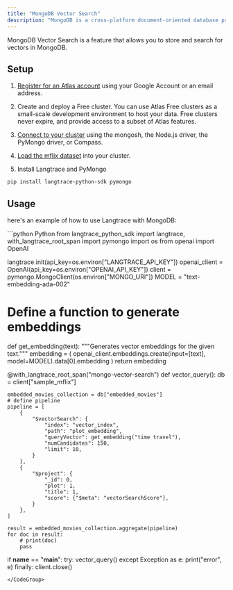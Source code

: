 ```yaml
---
title: "MongoDB Vector Search"
description: "MongoDB is a cross-platform document-oriented database program."
---
```


MongoDB Vector Search is a feature that allows you to store and search for vectors in MongoDB.

## Setup

1. [Register for an Atlas account](https://www.mongodb.com/docs/atlas/tutorial/create-atlas-account/) using your Google Account or an email address.

2. Create and deploy a Free cluster. You can use Atlas Free clusters as a small-scale development environment to host your data. Free clusters never expire, and provide access to a subset of Atlas features.

3. [Connect to your cluster](https://www.mongodb.com/docs/atlas/tutorial/connect-to-your-cluster/) using the mongosh, the Node.js driver, the PyMongo driver, or Compass.

4. [Load the mflix dataset](https://www.mongodb.com/docs/atlas/sample-data/#load-data-into-atlas) into your cluster.

5. Install Langtrace and PyMongo

```bash
pip install langtrace-python-sdk pymongo
```

## Usage
here's an example of how to use Langtrace with MongoDB:

<CodeGroup>
```python Python
from langtrace_python_sdk import langtrace, with_langtrace_root_span
import pymongo
import os
from openai import OpenAI

langtrace.init(api_key=os.environ["LANGTRACE_API_KEY"])
openai_client = OpenAI(api_key=os.environ["OPENAI_API_KEY"])
client = pymongo.MongoClient(os.environ["MONGO_URI"])
MODEL = "text-embedding-ada-002"


# Define a function to generate embeddings
def get_embedding(text):
    """Generates vector embeddings for the given text."""
    embedding = (
        openai_client.embeddings.create(input=[text], model=MODEL).data[0].embedding
    )
    return embedding


@with_langtrace_root_span("mongo-vector-search")
def vector_query():
    db = client["sample_mflix"]

    embedded_movies_collection = db["embedded_movies"]
    # define pipeline
    pipeline = [
        {
            "$vectorSearch": {
                "index": "vector_index",
                "path": "plot_embedding",
                "queryVector": get_embedding("time travel"),
                "numCandidates": 150,
                "limit": 10,
            }
        },
        {
            "$project": {
                "_id": 0,
                "plot": 1,
                "title": 1,
                "score": {"$meta": "vectorSearchScore"},
            }
        },
    ]

    result = embedded_movies_collection.aggregate(pipeline)
    for doc in result:
        # print(doc)
        pass


if __name__ == "__main__":
    try:
        vector_query()
    except Exception as e:
        print("error", e)
    finally:
        client.close()

```
</CodeGroup>

